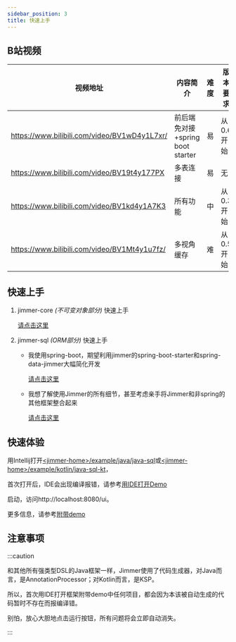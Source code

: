 ```yaml
---
sidebar_position: 3
title: 快速上手
---
```



## B站视频

|视频地址|内容简介|难度|版本要求|
|-------|------|----|----|
|https://www.bilibili.com/video/BV1wD4y1L7xr/|前后端免对接+spring boot starter|易|从0.6开始|
|https://www.bilibili.com/video/BV19t4y177PX|多表连接|易|无|
|https://www.bilibili.com/video/BV1kd4y1A7K3|所有功能|中|从0.3开始|
|https://www.bilibili.com/video/BV1Mt4y1u7fz/|多视角缓存|难|从0.5开始|

## 快速上手

1.  jimmer-core *(不可变对象部分)* 快速上手

    [请点击这里](./jimmer-core/usage.mdx)

2.  jimmer-sql *(ORM部分)* 快速上手

    -   我使用spring-boot，期望利用jimmer的spring-boot-starter和spring-data-jimmer大幅简化开发
        
        [请点击这里](./jimmer-sql/spring-boot)

    -   我想了解使用Jimmer的所有细节，甚至考虑亲手将Jimmer和非spring的其他框架整合起来

        [请点击这里](./jimmer-sql/basic/usage)

## 快速体验

用Intellij打开[&lt;jimmer-home&gt;/example/java/java-sql](https://github.com/babyfish-ct/jimmer/tree/main/example/java/jimmer-sql/)或[&lt;jimmer-home&gt;/example/kotlin/java-sql-kt](https://github.com/babyfish-ct/jimmer/tree/main/example/kotlin/jimmer-sql-kt/)，

首次打开后，IDE会出现编译报错，请参考[用IDE打开Demo](#用IDE打开Demo)

启动，访问http://localhost:8080/ui。

更多信息，请参考[附带demo](./demo)

## 注意事项

:::caution

和其他所有强类型DSL的Java框架一样，Jimmer使用了代码生成器，对Java而言，是AnnotationProcessor；对Kotlin而言，是KSP。

所以，首次用IDE打开框架附带demo中任何项目，都会因为本该被自动生成的代码暂时不存在而报编译错。

别怕，放心大胆地点击运行按钮，所有问题将会立即自动消失。

:::